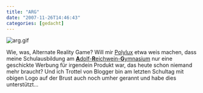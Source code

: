 ```yaml
---
title: "ARG"
date: "2007-11-26T14:46:43"
categories: [gedacht]
---
```


<img src='/blog/wp-content/uploads/2007/11/arg.gif' alt='arg.gif' />

Wie, was, Alternate Reality Game? Will mir [Polylux](http://www.polylog.tv/videothek/videocast/9951/) etwa weis machen, dass meine Schulausbildung am [**A**dolf-**R**eichwein-**G**ymnasium](http://web.archive.org/web/20010303194101/http://www.reichwein-gymnasium.de/) nur eine geschickte Werbung für irgendein Produkt war, das heute schon niemand mehr braucht? Und ich Trottel von Blogger bin am letzten Schultag mit obigen Logo auf der Brust auch noch umher gerannt und habe dies unterstützt...



